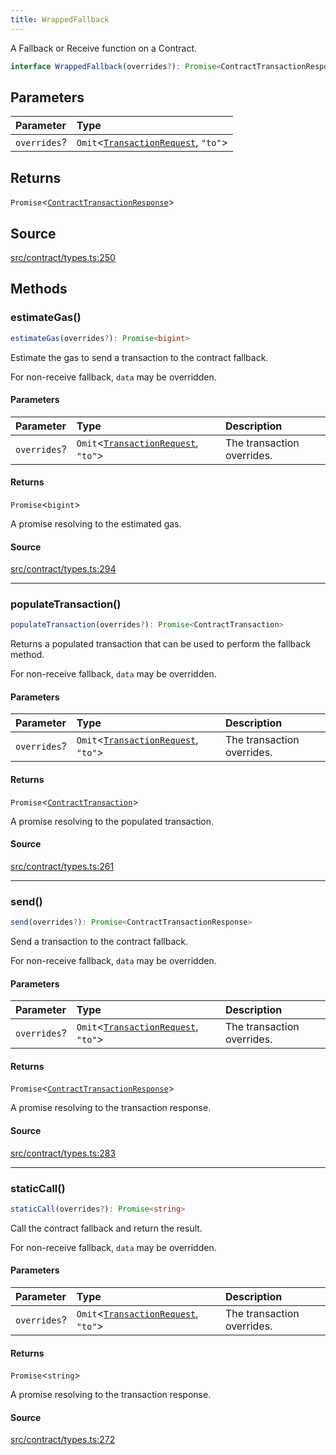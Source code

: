 ```yaml
---
title: WrappedFallback
---
```


A Fallback or Receive function on a Contract.

```ts
interface WrappedFallback(overrides?): Promise<ContractTransactionResponse>
```

## Parameters

| Parameter | Type |
| :------ | :------ |
| `overrides`? | `Omit`\<[`TransactionRequest`](/content/type-aliases/TransactionRequest), `"to"`\> |

## Returns

`Promise`\<[`ContractTransactionResponse`](/content/classes/ContractTransactionResponse)\>

## Source

[src/contract/types.ts:250](https://github.com/dominant-strategies/quais-6.js/blob/95934f9b18ff90a0666dd9772179b612f2ad5510/src/contract/types.ts#L250)

## Methods

### estimateGas()

```ts
estimateGas(overrides?): Promise<bigint>
```

Estimate the gas to send a transaction to the contract fallback.

For non-receive fallback, `data` may be overridden.

#### Parameters

| Parameter | Type | Description |
| :------ | :------ | :------ |
| `overrides`? | `Omit`\<[`TransactionRequest`](/content/type-aliases/TransactionRequest), `"to"`\> | The transaction overrides. |

#### Returns

`Promise`\<`bigint`\>

A promise resolving to the estimated gas.

#### Source

[src/contract/types.ts:294](https://github.com/dominant-strategies/quais-6.js/blob/95934f9b18ff90a0666dd9772179b612f2ad5510/src/contract/types.ts#L294)

***

### populateTransaction()

```ts
populateTransaction(overrides?): Promise<ContractTransaction>
```

Returns a populated transaction that can be used to perform the fallback method.

For non-receive fallback, `data` may be overridden.

#### Parameters

| Parameter | Type | Description |
| :------ | :------ | :------ |
| `overrides`? | `Omit`\<[`TransactionRequest`](/content/type-aliases/TransactionRequest), `"to"`\> | The transaction overrides. |

#### Returns

`Promise`\<[`ContractTransaction`](/content/interfaces/ContractTransaction)\>

A promise resolving to the populated transaction.

#### Source

[src/contract/types.ts:261](https://github.com/dominant-strategies/quais-6.js/blob/95934f9b18ff90a0666dd9772179b612f2ad5510/src/contract/types.ts#L261)

***

### send()

```ts
send(overrides?): Promise<ContractTransactionResponse>
```

Send a transaction to the contract fallback.

For non-receive fallback, `data` may be overridden.

#### Parameters

| Parameter | Type | Description |
| :------ | :------ | :------ |
| `overrides`? | `Omit`\<[`TransactionRequest`](/content/type-aliases/TransactionRequest), `"to"`\> | The transaction overrides. |

#### Returns

`Promise`\<[`ContractTransactionResponse`](/content/classes/ContractTransactionResponse)\>

A promise resolving to the transaction response.

#### Source

[src/contract/types.ts:283](https://github.com/dominant-strategies/quais-6.js/blob/95934f9b18ff90a0666dd9772179b612f2ad5510/src/contract/types.ts#L283)

***

### staticCall()

```ts
staticCall(overrides?): Promise<string>
```

Call the contract fallback and return the result.

For non-receive fallback, `data` may be overridden.

#### Parameters

| Parameter | Type | Description |
| :------ | :------ | :------ |
| `overrides`? | `Omit`\<[`TransactionRequest`](/content/type-aliases/TransactionRequest), `"to"`\> | The transaction overrides. |

#### Returns

`Promise`\<`string`\>

A promise resolving to the transaction response.

#### Source

[src/contract/types.ts:272](https://github.com/dominant-strategies/quais-6.js/blob/95934f9b18ff90a0666dd9772179b612f2ad5510/src/contract/types.ts#L272)
